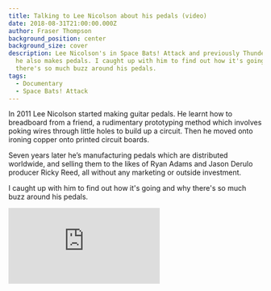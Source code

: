 ```yaml
---
title: Talking to Lee Nicolson about his pedals (video)
date: 2018-08-31T21:00:00.000Z
author: Fraser Thompson
background_position: center
background_size: cover
description: Lee Nicolson's in Space Bats! Attack and previously Thundercub, but
  he also makes pedals. I caught up with him to find out how it's going and why
  there's so much buzz around his pedals.
tags:
  - Documentary
  - Space Bats! Attack
---
```



In 2011 Lee Nicolson started making guitar pedals. He learnt how to breadboard from a friend, a rudimentary prototyping method which involves poking wires through little holes to build up a circuit. Then he moved onto ironing copper onto printed circuit boards.

Seven years later he’s manufacturing pedals which are distributed worldwide, and selling them to the likes of Ryan Adams and Jason Derulo producer Ricky Reed, all without any marketing or outside investment.

I caught up with him to find out how it's going and why there's so much buzz around his pedals.

<div className="youtubeEmbed">
  <iframe src="https://www.youtube.com/embed/GC3qZLIn8gs/?autoplay=0&amp;autohide=1&amp;vq=hd720&amp;start=" frameBorder="0" allowFullscreen="yes"></iframe>
</div>
